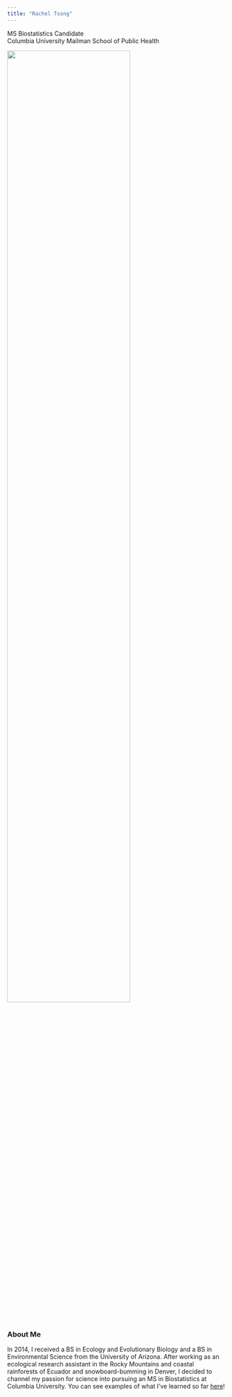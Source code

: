 ```yaml
---
title: "Rachel Tsong"
---
```

MS Biostatistics Candidate   
Columbia University Mailman School of Public Health

<img src="images/IMG_4553.jpg" style="width:75%">

### About Me

In 2014, I received a BS in Ecology and Evolutionary Biology and a BS in Environmental Science from the University of Arizona. After working as an ecological research assistant in the Rocky Mountains and coastal rainforests of Ecuador and snowboard-bumming in Denver, I decided to channel my passion for science into pursuing an MS in Biostatistics at Columbia University. You can see examples of what I've learned so far [here](flexdashboard.html)!


















